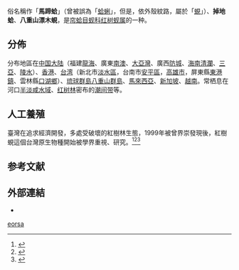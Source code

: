 {{Speciesbox
 | taxon = Geloina erosa
 | authority = (Lightfoot, 1786)
 | synonyms_ref = {{r|shell_2664|WoRMS_747107}}
 | synonyms =
* ''[[Cyclas|Cyclas]] zeylanica'' {{small|Lamarck, 1806}}　
* ''[[Cyrena|Cyrena]] fissidens'' {{small|Pilsbry, 1895}}　
* ''Cyrena moussoni'' {{small|Martens, 1897}}
* ''Cyrena papua'' {{small|Lesson, 1830}}
* ''Cyrena yaeyamensis'' {{small|Pilsbry, 1895}}
* ''Geloina coaxans'' {{small|(Gmelin, 1791)}}{{r|shell_2664}}
* ''Geloina fissidens'' {{small|(Pilsbry, 1895)}}{{r|shell_2664}}
* ''Geloina yaeymensis'' {{small|(Pilsbry,1895)}}{{r|shell_2664}}（拼寫錯誤）
* ''Geloina yaeyamensis'' {{small|(Pilsbry, 1895)}}
* ''Polymesoda erosa'' {{small|(Lightfoot, 1786)}}
* ''[[簾蛤屬|Venus]] coaxans'' {{small|Gmelin, 1791}}　
* ''Venus erosa'' {{small|Lightfoot, 1786}}（原來組合）
}}
{{地区用词4|start=学名：''{{lang|la|Geloina erosa}}''|cn=红树蚬|tw=紅樹蜆|as=称}}俗名稱作「'''馬蹄蛤'''」（曾被誤為「[[蛤蜊|蛤蜊]]」，但是，依外殼紋路，屬於「[[蜆|蜆]]」）{{r|ettoday20121029}}、'''掉地蛤'''{{r|afcd}}、'''八重山漂木蜆'''{{r|tkaqua}}，是[[帘蛤目|帘蛤目]][[蚬科|蚬科]][[红树蚬属|红树蚬属]]的一种。

==分佈==
分布地區在[[中国大陆|中国大陆]]（福建[[龍海|龍海]]、廣東[[南澳縣|南澳]]、[[大亞灣|大亞灣]]、廣西[[防城|防城]]、[[海南省|海南]][[清瀾港自然保護區|清瀾]]、[[三亞|三亞]]、[[陵水|陵水]]）、[[香港|香港]]{{r|afcd}}、[[台湾|台湾]]（新北市[[淡水區|淡水區]]，台南市[[安平區|安平區]]，[[高雄市|高雄市]]，屏東縣[[東港鎮_(臺灣)|東港鎮]]、雲林縣[[口湖鄉|口湖鄉]]）、[[琉球群島|琉球群島]][[八重山群島|八重山群島]]{{r|tkaqua}}、[[馬來西亞|馬來西亞]]、[[新加坡|新加坡]]、[[越南|越南]]。常栖息在河口[[半淡咸水|半淡咸水域]]、[[红树林|红树林]]密布的[[潮间带|潮间带]]等。

==人工養殖==
臺灣在追求經濟開發，多處受破壞的紅樹林生態，1999年被曾界崇發現後，紅樹蜆這個台灣原生物種開始被學界重視、研究。{{r|ettoday20121029}}<ref name="mag-newtaiwan-83024">{{cite journal zh | url = http://www.newtaiwan.com.tw/bulletinview.jsp?bulletinid=83024 | deadurl = yes | title = 曾界崇養大台灣紅樹蜆 | author = 張倩瑋 | date = 2008-09-03 | work = 〈新台灣新聞週刊〉第650期 | publisher = 本土文化事業有限公司 | journal =  | access-date = 2014-05-28 | archive-url = https://web.archive.org/web/20140529052743/http://www.newtaiwan.com.tw/bulletinview.jsp?bulletinid=83024 | archive-date = 2014-05-29 }}</ref><ref name="mag-yunlin-2-5-31">{{cite journal zh | url = http://reading.yunlin.gov.tw/index-2.asp?sid=5&id=31&page=1 | deadurl = yes | title = 曾界崇與馬蹄蛤 | author =  | date =  | work = 〈閱讀雲林雙月刊〉 | publisher = 財團法人雲林縣文化基金會 | journal =  | access-date = 2014-05-28 | archive-url = https://web.archive.org/web/20131225081134/http://reading.yunlin.gov.tw/index-2.asp?sid=5&id=31&page=1 | archive-date = 2013-12-25 }}</ref><ref name ="appledaily-20121027">{{cite news | url = http://www.appledaily.com.tw/appledaily/article/supplement/20121027/34600497/ | title = 台灣神農獎10之6 養殖戶曾界崇 天作之蛤藻生華 | author =  | date = 2012年10月27日 | work =  | publisher = 蘋果日報 }}</ref>

==参考文献==
{{reflist|refs=
<ref name="afcd">{{cite web
 |url=https://www.afcd.gov.hk/tc_chi/conservation/hkbiodiversity/database/popup_record.php?id=3885&lang=tc
 |author=[[香港漁農自然護理署|香港漁農自然護理署]]
 |title=掉地蛤 |work=香港生物多樣性網頁
 |access-date=2018-09-05 |language=zh-hant }}</ref>
<ref name="ettoday20121029">{{cite news
 |url=http://www.ettoday.net/news/20121029/120600.htm
 |title=辭職警接養殖家業　養出超大顆「馬蹄蛤」
 |access-date=2012-10-29|publisher=ETtoday}}</ref>
<ref name="shell_2664">{{cite web
 |url=http://shell.sinica.edu.tw/chinese/shellbase_detail.php?science_no=2664
 |title=国际贝库：红树蚬|publisher=台湾贝类资料库
 |access-date=2018-09-05 |language=zh-hant }}</ref>
<ref name="tkaqua">{{cite web
 |url=http://www.tkaqua.com/pdf/paper/amaminokairui.pdf |format=PDF
 |title=奄美大島産陸水性貝類相
 |publisher=東海アクアノーツ
 |access-date=2017-03-18 |language=ja }}</ref>
<ref name="WoRMS_747107">{{WoRMS |id=747107
 |title=''Geloina erosa'' (Lightfoot, 1786) |publisher=MolluscaBase
 |author=P. Bouchet |year=2014
 |access-date=2017-03-26 }}</ref>
}}

==外部連結==
{{commonscat|Geloina erosa}}
*{{Wikispecies-inline|Geloina erosa}}
{{Taxonbar}}
[[Category:紅樹蜆屬|eorsa]]